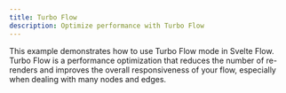 ```yaml
---
title: Turbo Flow
description: Optimize performance with Turbo Flow
---
```


This example demonstrates how to use Turbo Flow mode in Svelte Flow. Turbo Flow is a performance optimization that reduces the number of re-renders and improves the overall responsiveness of your flow, especially when dealing with many nodes and edges.

<RemoteCodeViewer route="examples/styling/turbo-flow" framework="svelte" />
